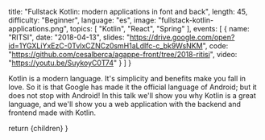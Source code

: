 
  title: "Fullstack Kotlin: modern applications in font and back",
  length: 45,
  difficulty: "Beginner",
  language: "es",
  image: "fullstack-kotlin-applications.png",
  topics: [
    "Kotlin",
    "React",
    "Spring"
  ],
  events: [
    {
      name: "RITSI",
      date: "2018-04-13",
      slides: "https://drive.google.com/open?id=1YGXLiYxEzC-0TvlxCZNCz0smH1aLdIfc-c_bk9WsNKM",
      code: "https://github.com/cesalberca/agappe-front/tree/2018-ritisi",
      video: "https://youtu.be/SuykoyC0T74"
    }
  ]
}

Kotlin is a modern language. It's simplicity and benefits make you fall in love. So it is that Google has made it the official language of Android; but it does not stop with Android! In this talk we'll show you why Kotlin is a great language, and we'll show you a web application with the backend and frontend made with Kotlin.

  return <MdxLayout slug="full-stack-kotlin">{children}</MdxLayout>
}
